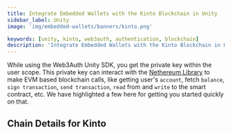 ```yaml
---
title: Integrate Embedded Wallets with the Kinto Blockchain in Unity
sidebar_label: Unity
image: 'img/embedded-wallets/banners/kinto.png'

keywords: [unity, kinto, web3auth, authentication, blockchain]
description: 'Integrate Embedded Wallets with the Kinto Blockchain in Unity | Embedded Wallets'
---
```



While using the Web3Auth Unity SDK, you get the private key within the user scope. This private key can interact with the [Nethereum Library](https://nethereum.com/) to make EVM based blockchain calls, like getting user's `account`, fetch `balance`, `sign transaction`, `send transaction`, `read` from and `write` to the smart contract, etc. We have highlighted a few here for getting you started quickly on that.

## Chain Details for Kinto

<ChainDetailsKinto />

<EVMInteraction />
